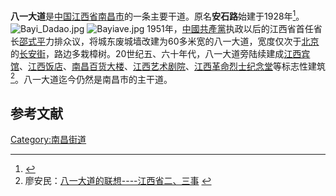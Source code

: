 {{Infobox China Road
|路牌类型 = Shanghai
|道路方向 = SN
|中文道路名称 = 八一大道
|道路英文名=Bayi Av.
|道路名称拼音 = BAYI DADAO
|道路属性 = 城市主干道
|道路总长度 = 3.8
|车速限制 = 50
|行车线数量 = 双向10车道
|所在地区 = [[南昌市|南昌市]]
|起点 = [[青山南路|青山南路]]
|终点 = [[井冈山大道|井冈山大道]]
|路段主要建筑 = [[八一广场|八一广场]]、[[南昌百货大楼|南昌百货大楼]]、<br />[[江西革命烈士纪念堂|江西革命烈士纪念堂]]、[[江西艺术剧院|江西艺术剧院]]等
}}

'''八一大道'''是[[中国|中国]][[江西省|江西省]][[南昌市|南昌市]]的一条主要干道。原名'''安石路'''始建于1928年<ref>{{Cite web |url=http://www.jx.xinhuanet.com/ztdj/2007-07/22/content_10643064.htm |title=军旗飘飘——纪念建军暨八一南昌起义80周年 |accessdate=2013-01-12 |archive-date=2016-03-04 |archive-url=https://web.archive.org/web/20160304123652/http://www.jx.xinhuanet.com/ztdj/2007-07/22/content_10643064.htm |dead-url=no }}</ref>。
[[Image:Bayi_Dadao.jpg|thumb]] 
[[Image:Bayiave.jpg|thumb]] 
1951年，[[中國共產黨|中國共產黨]]执政以后的江西省首任省长[[邵式平|邵式平]]力排众议，将城东废城墙改建为60多米宽的八一大道，宽度仅次于[[北京|北京]]的[[长安街|长安街]]，路边多栽樟树。20世纪五、六十年代，八一大道旁陆续建成[[江西宾馆|江西宾馆]]、[[江西饭店|江西饭店]]、[[南昌百货大楼|南昌百货大楼]]、[[江西艺术剧院|江西艺术剧院]]、[[江西革命烈士纪念堂|江西革命烈士纪念堂]]等标志性建筑<ref>廖安民：[http://www.oldfriendm.com/topic.cfm?id=2669 八一大道的联想----江西省二、三事] {{Wayback|url=http://www.oldfriendm.com/topic.cfm?id=2669 |date=20071017192415 }}</ref>。八一大道迄今仍然是南昌市的主干道。

==参考文献==
<div class="references-small">
<references />
</div>

[[Category:南昌街道|Category:南昌街道]]
